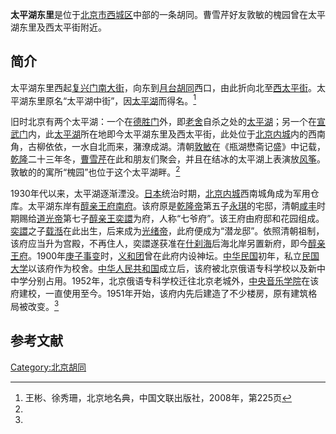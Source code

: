 {{Coord|39.9020366|116.3605695|type:landmark_region:CN-11_source:GoogleMaps|display=title}}
'''太平湖东里'''是位于[[北京市|北京市]][[西城区|西城区]]中部的一条胡同。曹雪芹好友敦敏的槐园曾在太平湖东里及西太平街附近。

==简介==
太平湖东里西起[[复兴门南大街|复兴门南大街]]，向东到[[月台胡同|月台胡同]]西口，由此折向北至[[西太平街_(北京)|西太平街]]。太平湖东里原名“太平湖中街”，因[[太平湖_(复兴门)|太平湖]]而得名。<ref name=bjdmd>王彬、徐秀珊，北京地名典，中国文联出版社，2008年，第225页</ref>

旧时北京有两个太平湖：一个在[[德胜门|德胜门]]外，即[[老舍|老舍]]自杀之处的[[太平湖_(新街口)|太平湖]]；另一个在[[宣武门|宣武门]]内，此[[太平湖_(复兴门)|太平湖]]所在地即今太平湖东里及西太平街，此处位于[[北京内城|北京内城]]内的西南角，古柳依依，一水自北而来，潴潦成湖。清朝[[敦敏|敦敏]]在《瓶湖懋斋记盛》中记载，[[乾隆|乾隆]]二十三年冬，[[曹雪芹|曹雪芹]]在此和朋友们聚会，并且在结冰的太平湖上表演放[[风筝|风筝]]。敦敏的的寓所“槐园”也位于这个太平湖畔。<ref name=bjdmd/>

1930年代以来，太平湖逐渐湮没。[[日本|日本]]统治时期，[[北京内城|北京内城]]西南城角成为军用仓库。太平湖东岸有[[醇亲王府南府|醇亲王府南府]]。该府原是[[乾隆帝|乾隆帝]]第五子[[永琪|永琪]]的宅邸，清朝[[咸丰|咸丰]]时期赐给[[道光帝|道光帝]]第七子[[醇亲王|醇亲王]][[奕譞|奕譞]]为府，人称“七爷府”。该王府由府邸和花园组成。[[奕譞|奕譞]]之子[[载湉|载湉]]在此出生，后来成为[[光绪帝|光绪帝]]，此府便成为“潜龙邸”。依照清朝祖制，该府应当升为宫殿，不再住人，奕譞遂获准在[[什刹海|什刹海]]后海北岸另置新府，即今[[醇亲王府|醇亲王府]]。1900年[[庚子事变|庚子事变]]时，[[义和团|义和团]]曾在此府内设神坛。[[中华民国|中华民国]]初年，私立[[民国大学|民国大学]]以该府作为校舍。[[中华人民共和国|中华人民共和国]]成立后，该府被北京俄语专科学校以及新中中学分别占用。1952年，北京俄语专科学校迁往北京老城外，[[中央音乐学院|中央音乐学院]]在该府建校，一直使用至今。1951年开始，该府内先后建造了不少楼房，原有建筑格局被改变。<ref name=bjdmd/>

==参考文献==
{{reflist}}

[[Category:北京胡同|Category:北京胡同]]